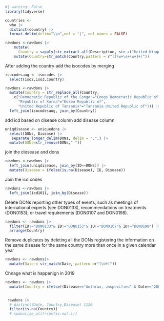 ```r
#| warning: False
library(tidyverse)
```

```r
countries <-
  who |> 
  distinct(country) |> 
  format_delim(delim="\\n",eol = "|", col_names = FALSE)
```

```r
rawdons <-rawdons |> 
    mutate(
      Country = sapply(str_extract_all(Description, str_c("United Kingdom|Côte d'Ivoire|Hong Kong",countries)), function(x) paste(x, collapse=','))) |>
    mutate(Country=str_match(Country,pattern = r"([\w+\s+\w+]+)"))
```
After adding the country
add the isocodes by merging
```r
isocodesaug <- isocodes |> 
  select(iso2,iso3,Country)

rawdons <-rawdons |> 
  mutate(Country = str_replace_all(Country,
    c("Democratic Republic of the Congo"="Congo Democratic Republic of the", 
      "Republic of Korea"="Korea Republic of",
      "United Republic of Tanzania"="Tanzania United Republic of"))) |> 
  left_join(isocodesaug, join_by(Country))
```

add icd based on disease column
add disease column
```r
uniqdisease <- uniquedons |> 
  select(DONs, Disease) |> 
   separate_longer_delim(DONs, delim = ",",) |> 
  mutate(DONs=str_remove(DONs," "))

```
join the diesease and dons 
```r
rawdons <-rawdons |>
  left_join(uniqdisease, join_by(ID==DONs)) |> 
  mutate(Disease = ifelse(is.na(Disease), ID, Disease))
```
Join the icd codes
```r
rawdons <-rawdons |>
  left_join(icd1011, join_by(Disease))
```

Delete DONs reporting other types of events, such as meetings of international experts (see DON0133), recommendations on treatments (DON0153), or travel requirements (DON0107 and DON0198). 
```r
rawdons <- rawdons |> 
  filter(ID!="DON0133"& ID!="DON0153"& ID!="DON0107"& ID!="DON0198") |> 
  arrange(Country)
```
Remove duplicates by deleting all the DONs registering the information on the same disease for the same country more than once in a given calendar year 
```r
rawdons <- rawdons|> 
  mutate(Date = str_match(Date, pattern =r"(\d+)"))
```
Chnage what is happenign in 2019
```r

rawdons <- rawdons |> 
  mutate(Country = ifelse((Disease=="Anthrax, unspecified" & Date=="2001"), "United States", Country )) 
 
```

```r
 rawdons |> 
  # distinct(Date, Country,Disease) 1120
  filter(is.na(Country))
  # summarise_all(~sum(is.na(.)))
```

